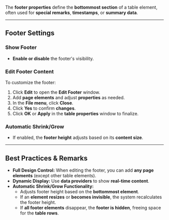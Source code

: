 
The **footer properties** define the **bottommost section** of a table element, often used for **special remarks**, **timestamps**, or **summary data**.

---

## **Footer Settings**  

### **Show Footer**  
- **Enable or disable** the footer's visibility.  

### **Edit Footer Content**  
To customize the footer:  

1. Click **Edit** to open the **Edit Footer** window.  
2. Add **page elements** and adjust **properties** as needed.  
3. In the **File menu**, click **Close**.  
4. Click **Yes** to confirm **changes**.  
5. Click **OK** or **Apply** in the **table properties** window to finalize.  

### **Automatic Shrink/Grow**  
- If enabled, the **footer height** adjusts based on its **content size**.  

---

## **Best Practices & Remarks**  

- **Full Design Control:** When editing the footer, you can add **any page elements** (except other table elements).  
- **Dynamic Display:** Use **data providers** to show **real-time content**.  
- **Automatic Shrink/Grow Functionality:**  
  - Adjusts footer height based on the **bottommost element**.  
  - If an **element resizes** or **becomes invisible**, the system recalculates the footer height.  
  - If **all footer elements** disappear, the **footer is hidden**, freeing space for the **table rows**.  
